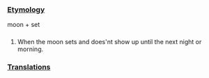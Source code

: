 ===[[Etymology]]===

moon + set

===[[]]===

#When the moon sets and does'nt show up until the next night or morning.

===[[Translations]]===